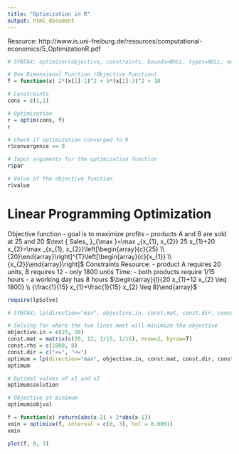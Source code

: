 ```yaml
---
title: "Optimization in R"
output: html_document
---
```

Resource: http://www.is.uni-freiburg.de/resources/computational-economics/5_OptimizationR.pdf

```r

# SYNTAX: optimizer(objective, constraints, bounds=NULL, types=NULL, maximum=FALSE)

# One Dimensional Function (Objective Function)
f = function(x) 2*(x[1]-1)^2 + 5*(x[2]-3)^2 + 10

# Constraints
cons = c(1,1)

# Optimization
r = optim(cons, f)
r

# Check if optimization converged to 0
r$convergence == 0

# Input arguments for the optimization function
r$par

# Value of the objective function
r$value

```


# Linear Programming Optimization
Objective function
  - goal is to maximize profits
  - products A and B are sold at 25 and 20
  $\text { Sales_ }_{\max }=\max _{x_{1}, x_{2}} 25 x_{1}+20 x_{2}=\max _{x_{1}, x_{2}}\left[\begin{array}{c}{25} \\ {20}\end{array}\right]^{T}\left[\begin{array}{c}{x_{1}} \\ {x_{2}}\end{array}\right]$
Constraints
  Resource:
  - product A requires 20 units, B requires 12
  - only 1800 untis
  Time:
  - both products require 1/15 hours
  - a working day has 8 hours
  $\begin{array}{l}{20 x_{1}+12 x_{2} \leq 1800} \\ {\frac{1}{15} x_{1}+\frac{1}{15} x_{2} \leq 8}\end{array}$

```r
require(lpSolve)

# SYNTAX: lp(direction="min", objective.in, const.mat, const.dir, const.rhs)

# Solving for where the two lines meet will minimize the objective
objective.in = c(25, 20)
const.mat = matrix(c(20, 12, 1/15, 1/15), nrow=2, byrow=T)
const.rhs = c(1800, 8)
const.dir = c("<=", "<=")
optimum = lp(direction="max", objective.in, const.mat, const.dir, const.rhs)
optimum

# Optimal values of x1 and x2
optimum$solution

# Objective at minimum 
optimum$objval

```



```r
f = function(x) return(abs(x-2) + 2*abs(x-1))
xmin = optimize(f, interval = c(0, 3), tol = 0.0001) 
xmin

plot(f, 0, 3)
```


